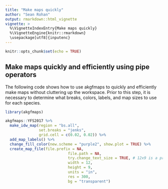 ```yaml
---
title: "Make maps quickly"
author: "Sean Rohan"
output: rmarkdown::html_vignette
vignette: >
  %\VignetteIndexEntry{Make maps quickly}
  %\VignetteEngine{knitr::rmarkdown}
  \usepackage[utf8]{inputenc}
---
```


```r
knitr::opts_chunk$set(echo = TRUE)
```

## Make maps quickly and efficiently using pipe operators

The following code shows how to use akgfmaps to quickly and efficiently make maps without cluttering up the workspace. Prior to this step, it is necessary to determine what breaks, colors, labels, and map sizes to use for each species.

```r
library(akgfmaps)

akgfmaps::YFS2017 %>% 
  make_idw_map(region = "bs.all",
               set.breaks = "jenks",
               grid.cell = c(0.02, 0.02)) %>%
  add_map_labels() %>% 
  change_fill_color(new.scheme = "purple2", show.plot = TRUE) %>%
  create_map_file(file.prefix = NA, 
                            file.path = NA, 
                            try.change_text_size = TRUE, # 12x9 is a pre-defined size
                            width = 12, 
                            height = 9, 
                            units = "in", 
                            res = 300, 
                            bg = "transparent")
```